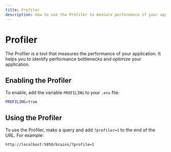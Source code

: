 ```yaml
---
title: Profiler
description: How to use the Profiler to measure performance of your application.
---
```



# Profiler

The Profiler is a tool that measures the performance of your application. It helps you to identify performance bottlenecks and optimize your application.

## Enabling the Profiler

To enable, add the variable `PROFILING` to your `.env` file:

```bash
PROFILING=true
```

## Using the Profiler

To use the Profiler, make a query and add `?profiler=1` to the end of the URL. For example:

```bash
http://localhost:5050/brains/?profile=1
```
